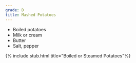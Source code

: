 ```yaml
---
grade: D
title: Mashed Potatoes
---
```

- Boiled potatoes
- Milk or cream
- Butter
- Salt, pepper


{% include stub.html title="Boiled or Steamed Potatoes"%}